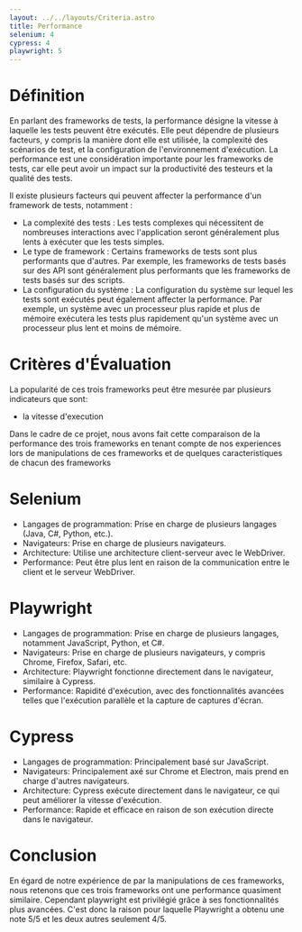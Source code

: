 ```yaml
---
layout: ../../layouts/Criteria.astro
title: Performance
selenium: 4
cypress: 4
playwright: 5
---
```



# Définition

En parlant des frameworks de tests, la performance désigne la vitesse à laquelle les tests peuvent être exécutés. Elle peut dépendre de plusieurs facteurs, y compris la manière dont elle est utilisée, la complexité des scénarios de test, et la configuration de l'environnement d'exécution. 
La performance est une considération importante pour les frameworks de tests, car elle peut avoir un impact sur la productivité des testeurs et la qualité des tests.

Il existe plusieurs facteurs qui peuvent affecter la performance d'un framework de tests, notamment :
- La complexité des tests : Les tests complexes qui nécessitent de nombreuses interactions avec l'application seront généralement plus lents à exécuter que les tests simples.
- Le type de framework : Certains frameworks de tests sont plus performants que d'autres. Par exemple, les frameworks de tests basés sur des API sont généralement plus performants que les frameworks de tests basés sur des scripts.
- La configuration du système : La configuration du système sur lequel les tests sont exécutés peut également affecter la performance. Par exemple, un système avec un processeur plus rapide et plus de mémoire exécutera les tests plus rapidement qu'un système avec un processeur plus lent et moins de mémoire.

# Critères d'Évaluation
La popularité de ces trois frameworks peut être mesurée par plusieurs indicateurs que sont:
- la vitesse d'execution

Dans le cadre de ce projet, nous avons fait cette comparaison de la performance des trois frameworks en tenant compte de nos experiences lors de manipulations de ces frameworks et de quelques caracteristiques de chacun des frameworks


# Selenium 
- Langages de programmation: Prise en charge de plusieurs langages (Java, C#, Python, etc.).
- Navigateurs: Prise en charge de plusieurs navigateurs.
- Architecture: Utilise une architecture client-serveur avec le WebDriver.
- Performance: Peut être plus lent en raison de la communication entre le client et le serveur WebDriver.

# Playwright 

- Langages de programmation: Prise en charge de plusieurs langages, notamment JavaScript, Python, et C#.
- Navigateurs: Prise en charge de plusieurs navigateurs, y compris Chrome, Firefox, Safari, etc.
- Architecture: Playwright fonctionne directement dans le navigateur, similaire à Cypress.
- Performance: Rapidité d'exécution, avec des fonctionnalités avancées telles que l'exécution parallèle et la capture de captures d'écran.


# Cypress

- Langages de programmation: Principalement basé sur JavaScript.
- Navigateurs: Principalement axé sur Chrome et Electron, mais prend en charge d'autres navigateurs.
- Architecture: Cypress exécute directement dans le navigateur, ce qui peut améliorer la vitesse d'exécution.
- Performance: Rapide et efficace en raison de son exécution directe dans le navigateur.


# Conclusion

En égard de notre expérience de par la manipulations de ces frameworks, nous retenons que ces trois frameworks ont une performance quasiment similaire. Cependant playwright est privilégié grâce à ses fonctionnalités plus avancées. C'est donc la raison 
pour laquelle Playwright a obtenu une note 5/5 et les deux autres seulement 4/5.


